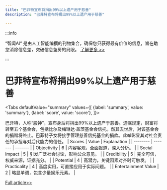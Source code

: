 ```yaml
---
title: "巴菲特宣布将捐出99%以上遗产用于慈善"
description: "巴菲特宣布将捐出99%以上遗产用于慈善"

---
```



:::info

“智闻AI“ 是由人工智能编撰的刊物集合，确保您只获得最有价值的信息，旨在助您消除信息差，突破信息茧房的局限。  [了解更多 >>](/)

:::

# 巴菲特宣布将捐出99%以上遗产用于慈善


<Tabs
	defaultValue="summary"
	values={[
	{label: 'summary', value: 'summary'},
	{label: 'score', value: 'score'},
]}>
<TabItem value="summary">


巴菲特，人称“股神”，宣布身后将捐出99%以上遗产于慈善。遗嘱规定，财富将转至五个基金会，包括比尔及梅琳达·盖茨基金会信托。然其去世后，对该基金会的捐赠将终止。巴菲特子女将接手管理慈善信托基金的捐款。此举彰显其对社会责任的承担与对后代能力的信任。
</TabItem>
<TabItem value="score">
	| Scores     | Value   | Explanation |
	| -------- | ------- | ------- |
	| Objectivity  | 6    | 内容客观，全面报道，深入分析。    |
	| Social Impact | 5     | 引发广泛社会讨论，影响公众意见。    |
	| Credibility    | 5    | 完全可信，权威来源，证据充分。    |
	| Potential    | 4    | 高潜力，关键因素对齐时可触发。    |
	| Practicality    | 4    | 高度实用，可直接应用于实际问题。    |
	| Entertainment Value    | 2    | 略显单调，包含少量娱乐元素。    |
</TabItem>
</Tabs>

[Full article>>](https://readhub.cn/topic/8amxA7AGCFP)
